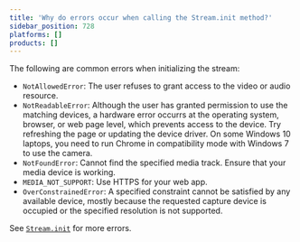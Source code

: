 ```yaml
---
title: 'Why do errors occur when calling the Stream.init method?'
sidebar_position: 728
platforms: []
products: []
---
```



The following are common errors when initializing the stream:

- `NotAllowedError`: The user refuses to grant access to the video or audio resource.
- `NotReadableError`: Although the user has granted permission to use the matching devices, a hardware error occurrs at the operating system, browser, or web page level, which prevents access to the device. Try refreshing the page or updating the device driver. On some Windows 10 laptops, you need to run Chrome in compatibility mode with Windows 7 to use the camera.
- `NotFoundError`: Cannot find the specified media track. Ensure that your media device is working.
- `MEDIA_NOT_SUPPORT`: Use HTTPS for your web app.
- `OverConstrainedError`: A specified constraint cannot be satisfied by any available device, mostly because the requested capture device is occupied or the specified resolution is not supported.

See [`Stream.init`](https://docs.agora.io/en/Interactive%20Broadcast/API%20Reference/web/v3.3.1/interfaces/agorartc.client.html#init) for more errors.
